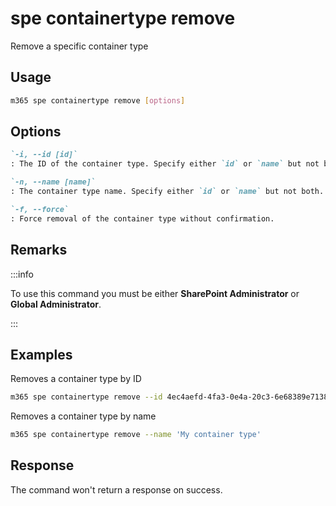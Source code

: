 
# spe containertype remove

Remove a specific container type

## Usage

```sh
m365 spe containertype remove [options]
```

## Options

```md definition-list
`-i, --id [id]`
: The ID of the container type. Specify either `id` or `name` but not both.

`-n, --name [name]`
: The container type name. Specify either `id` or `name` but not both.

`-f, --force`
: Force removal of the container type without confirmation.
```

<Global />

## Remarks

:::info

To use this command you must be either **SharePoint Administrator** or **Global Administrator**.

:::

## Examples

Removes a container type by ID

```sh
m365 spe containertype remove --id 4ec4aefd-4fa3-0e4a-20c3-6e68389e7138
```

Removes a container type by name

```sh
m365 spe containertype remove --name 'My container type'
```

## Response

The command won't return a response on success.
